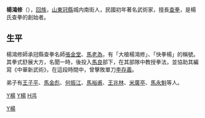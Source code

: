 {{Unreferenced|time=2022-02-08T21:29:31+00:00}}
'''楊鴻修'''（{{bd|1864年||1944年|catIdx=Yang,杨}}），[[回族|回族]]，[[山東|山東]][[冠縣|冠縣]]城内南街人，民國初年著名武術家，擅長[[查拳|查拳]]，是楊氏查拳的創始者。

== 生平 ==

楊鴻修師承冠縣查拳名師[[張金堂|張金堂]]、[[馬老為|馬老為]]，有「大槍楊鴻修」、「快拳楊」的稱號。其拳式舒展大方，名聞一時，後投入[[馬良_(民國)|馬良]]部下，在其部隊中教授拳法，並協助其編寫《中華新武術》，在這段時間中，曾擊敗單刀[[李存義_(清朝)|李存義]]。

弟子有[[王子平|王子平]]、[[馬金彪|馬金彪]]、[[何振江|何振江]]、[[馬裕甫|馬裕甫]]、[[王兆林|王兆林]]、[[米廣亭|米廣亭]]、[[馬永魁|馬永魁]]等人。

[[category:回族人|Y楊]]
[[category:冠县人|Y楊]]
[[Category:清朝武术家|Y楊]]
[[category:杨姓|H鸿]]
